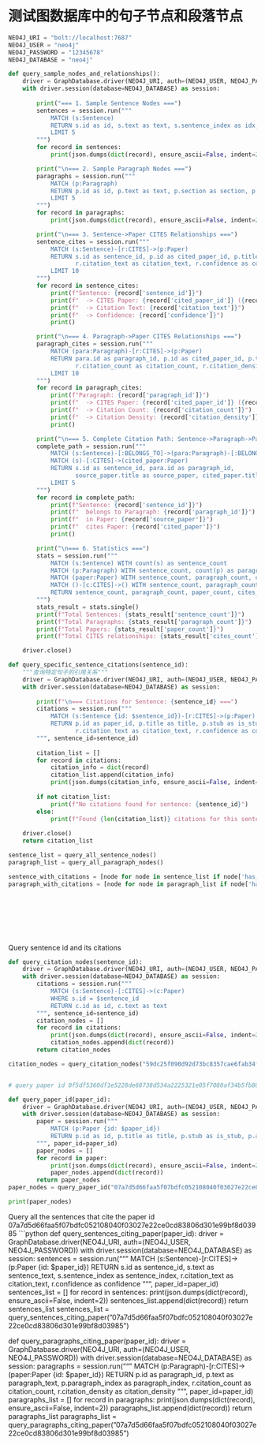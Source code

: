 # 测试图数据库中的句子节点和段落节点

```python
NEO4J_URI = "bolt://localhost:7687"
NEO4J_USER = "neo4j"
NEO4J_PASSWORD = "12345678"
NEO4J_DATABASE = "neo4j"

def query_sample_nodes_and_relationships():
    driver = GraphDatabase.driver(NEO4J_URI, auth=(NEO4J_USER, NEO4J_PASSWORD))
    with driver.session(database=NEO4J_DATABASE) as session:
        
        print("=== 1. Sample Sentence Nodes ===")
        sentences = session.run("""
            MATCH (s:Sentence)
            RETURN s.id as id, s.text as text, s.sentence_index as idx, s.has_citations as has_citations
            LIMIT 5
        """)
        for record in sentences:
            print(json.dumps(dict(record), ensure_ascii=False, indent=2))

        print("\n=== 2. Sample Paragraph Nodes ===")
        paragraphs = session.run("""
            MATCH (p:Paragraph)
            RETURN p.id as id, p.text as text, p.section as section, p.paragraph_index as idx
            LIMIT 5
        """)
        for record in paragraphs:
            print(json.dumps(dict(record), ensure_ascii=False, indent=2))

        print("\n=== 3. Sentence->Paper CITES Relationships ===")
        sentence_cites = session.run("""
            MATCH (s:Sentence)-[r:CITES]->(p:Paper)
            RETURN s.id as sentence_id, p.id as cited_paper_id, p.title as paper_title, 
                   r.citation_text as citation_text, r.confidence as confidence
            LIMIT 10
        """)
        for record in sentence_cites:
            print(f"Sentence: {record['sentence_id']}")
            print(f"  -> CITES Paper: {record['cited_paper_id']} ({record['paper_title']})")
            print(f"  -> Citation Text: {record['citation_text']}")
            print(f"  -> Confidence: {record['confidence']}")
            print()

        print("\n=== 4. Paragraph->Paper CITES Relationships ===")
        paragraph_cites = session.run("""
            MATCH (para:Paragraph)-[r:CITES]->(p:Paper)
            RETURN para.id as paragraph_id, p.id as cited_paper_id, p.title as paper_title,
                   r.citation_count as citation_count, r.citation_density as citation_density
            LIMIT 10
        """)
        for record in paragraph_cites:
            print(f"Paragraph: {record['paragraph_id']}")
            print(f"  -> CITES Paper: {record['cited_paper_id']} ({record['paper_title']})")
            print(f"  -> Citation Count: {record['citation_count']}")
            print(f"  -> Citation Density: {record['citation_density']}")
            print()

        print("\n=== 5. Complete Citation Path: Sentence->Paragraph->Paper ===")
        complete_path = session.run("""
            MATCH (s:Sentence)-[:BELONGS_TO]->(para:Paragraph)-[:BELONGS_TO]->(source_paper:Paper)
            MATCH (s)-[:CITES]->(cited_paper:Paper)
            RETURN s.id as sentence_id, para.id as paragraph_id, 
                   source_paper.title as source_paper, cited_paper.title as cited_paper
            LIMIT 5
        """)
        for record in complete_path:
            print(f"Sentence: {record['sentence_id']}")
            print(f"  belongs to Paragraph: {record['paragraph_id']}")
            print(f"  in Paper: {record['source_paper']}")
            print(f"  cites Paper: {record['cited_paper']}")
            print()

        print("\n=== 6. Statistics ===")
        stats = session.run("""
            MATCH (s:Sentence) WITH count(s) as sentence_count
            MATCH (p:Paragraph) WITH sentence_count, count(p) as paragraph_count
            MATCH (paper:Paper) WITH sentence_count, paragraph_count, count(paper) as paper_count
            MATCH ()-[c:CITES]->() WITH sentence_count, paragraph_count, paper_count, count(c) as cites_count
            RETURN sentence_count, paragraph_count, paper_count, cites_count
        """)
        stats_result = stats.single()
        print(f"Total Sentences: {stats_result['sentence_count']}")
        print(f"Total Paragraphs: {stats_result['paragraph_count']}")
        print(f"Total Papers: {stats_result['paper_count']}")
        print(f"Total CITES relationships: {stats_result['cites_count']}")

    driver.close()

def query_specific_sentence_citations(sentence_id):
    """查询特定句子的引用关系"""
    driver = GraphDatabase.driver(NEO4J_URI, auth=(NEO4J_USER, NEO4J_PASSWORD))
    with driver.session(database=NEO4J_DATABASE) as session:
        
        print(f"\n=== Citations for Sentence: {sentence_id} ===")
        citations = session.run("""
            MATCH (s:Sentence {id: $sentence_id})-[r:CITES]->(p:Paper)
            RETURN p.id as paper_id, p.title as title, p.stub as is_stub,
                   r.citation_text as citation_text, r.confidence as confidence
        """, sentence_id=sentence_id)
        
        citation_list = []
        for record in citations:
            citation_info = dict(record)
            citation_list.append(citation_info)
            print(json.dumps(citation_info, ensure_ascii=False, indent=2))
        
        if not citation_list:
            print(f"No citations found for sentence: {sentence_id}")
        else:
            print(f"Found {len(citation_list)} citations for this sentence")
            
    driver.close()
    return citation_list

sentence_list = query_all_sentence_nodes()
paragraph_list = query_all_paragraph_nodes()

sentence_with_citations = [node for node in sentence_list if node['has_citations']]
paragraph_with_citations = [node for node in paragraph_list if node['has_citations']]









```

Query sentence id  and its citations
```python

def query_citation_nodes(sentence_id):
    driver = GraphDatabase.driver(NEO4J_URI, auth=(NEO4J_USER, NEO4J_PASSWORD))
    with driver.session(database=NEO4J_DATABASE) as session:
        citations = session.run("""
            MATCH (s:Sentence)-[:CITES]->(c:Paper)
            WHERE s.id = $sentence_id
            RETURN c.id as id, c.text as text
        """, sentence_id=sentence_id)
        citation_nodes = []
        for record in citations:
            print(json.dumps(dict(record), ensure_ascii=False, indent=2))
            citation_nodes.append(dict(record))
        return citation_nodes

citation_nodes = query_citation_nodes("59dc25f090d92d73bc8357cae6fab34fc8255eca0b23b2e75bb735274e1afa1c_sent_510")


# query paper id 0f5df5360df1e5228de68738d534a2225321e05f7080af34b5fb80d8728a78dc

def query_paper_id(paper_id):
    driver = GraphDatabase.driver(NEO4J_URI, auth=(NEO4J_USER, NEO4J_PASSWORD))
    with driver.session(database=NEO4J_DATABASE) as session:
        paper = session.run("""
            MATCH (p:Paper {id: $paper_id})
            RETURN p.id as id, p.title as title, p.stub as is_stub, p.authors as authors, p.year as year, p.journal as journal
        """, paper_id=paper_id) 
        paper_nodes = []
        for record in paper:
            print(json.dumps(dict(record), ensure_ascii=False, indent=2))
            paper_nodes.append(dict(record))
        return paper_nodes
paper_nodes = query_paper_id("07a7d5d66faa5f07bdfc052108040f03027e22ce0cd83806d301e99bf8d03985")

print(paper_nodes)

```

Query all the sentences that cite the paper id 07a7d5d66faa5f07bdfc052108040f03027e22ce0cd83806d301e99bf8d03985
```python

def query_sentences_citing_paper(paper_id):
    driver = GraphDatabase.driver(NEO4J_URI, auth=(NEO4J_USER, NEO4J_PASSWORD))
    with driver.session(database=NEO4J_DATABASE) as session:
        sentences = session.run("""
            MATCH (s:Sentence)-[r:CITES]->(p:Paper {id: $paper_id})
            RETURN s.id as sentence_id, s.text as sentence_text, s.sentence_index as sentence_index,
                   r.citation_text as citation_text, r.confidence as confidence
        """, paper_id=paper_id)
        sentences_list = []
        for record in sentences:
            print(json.dumps(dict(record), ensure_ascii=False, indent=2))
            sentences_list.append(dict(record))
        return sentences_list
sentences_list = query_sentences_citing_paper("07a7d5d66faa5f07bdfc052108040f03027e22ce0cd83806d301e99bf8d03985")



def query_paragraphs_citing_paper(paper_id):
    driver = GraphDatabase.driver(NEO4J_URI, auth=(NEO4J_USER, NEO4J_PASSWORD))
    with driver.session(database=NEO4J_DATABASE) as session:
        paragraphs = session.run("""
            MATCH (p:Paragraph)-[r:CITES]->(paper:Paper {id: $paper_id})
            RETURN p.id as paragraph_id, p.text as paragraph_text, p.paragraph_index as paragraph_index,
                   r.citation_count as citation_count, r.citation_density as citation_density
        """, paper_id=paper_id)
        paragraphs_list = []
        for record in paragraphs:
            print(json.dumps(dict(record), ensure_ascii=False, indent=2))
            paragraphs_list.append(dict(record))
        return paragraphs_list
paragraphs_list = query_paragraphs_citing_paper("07a7d5d66faa5f07bdfc052108040f03027e22ce0cd83806d301e99bf8d03985")






